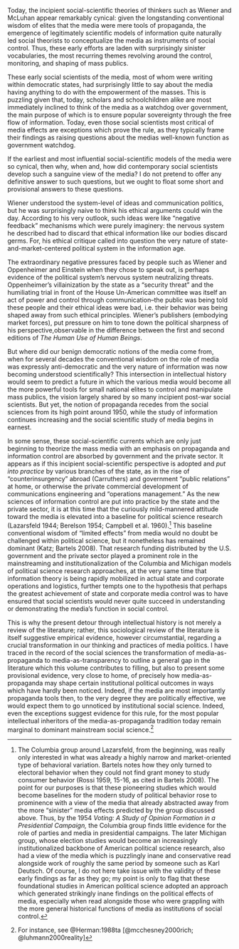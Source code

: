 Today, the incipient social-scientific theories of thinkers such as Wiener and McLuhan appear remarkably cynical: given the longstanding conventional wisdom of elites that the media were mere tools of propaganda, the
emergence of legitimately scientific models of information quite naturally led social theorists to
conceptualize the media as instruments of social control. Thus, these early efforts are laden with
surprisingly sinister vocabularies, the most recurring themes revolving around the control,
monitoring, and shaping of mass publics.

These early social scientists of the media, most of whom were writing within democratic states, had
surprisingly little to say about the media having anything to do with the empowerment of the masses. This is puzzling given that, today, scholars and schoolchildren alike are most immediately inclined
to think of the media as a watchdog over government, the main purpose of which is to ensure popular
sovereignty through the free flow of information. Today, even those social scientists most critical
of media effects are exceptions which prove the rule, as they typically frame their findings as
raising questions about the medias well-known function as government watchdog.


If the earliest and most influential social-scientific models of the media were so cynical, then
why, when and, how did contemporary social scientists develop such a sanguine view of the media? I
do not pretend to offer any definitive answer to such questions, but we ought to float some short
and provisional answers to these questions.

Wiener understood the system-level of ideas and communication politics, but he was surprisingly naive to think his ethical arguments could win the day. According to his very outlook, such ideas were like "negative feedback" mechanisms which were purely imaginery: the nervous system he described had to discard that ethical information like our bodies discard germs. For, his ethical critique called into question the very nature of state-and-market-centered political system in the information age.

The extraordinary negative pressures faced by people such as Wiener and Oppenheimer and Einstein when they chose to speak out, is perhaps evidence of the political system's nervous system neutralizing threats. Oppenheimer's villainization by the state as a "security threat" and the humiliating trial in front of the House Un-American committee was itself an act of power and control through communication--the public was being told these people and their ethical ideas were bad, i.e. their behavior was being shaped away from such ethical principles. Wiener's publishers (embodying market forces), put pressure on him to tone down the political sharpness of his perspective,observable in the difference between the first and second editions of *The Human Use of Human Beings*.

But where did our benign democratic notions of the media come from, when for several decades the
conventional wisdom on the role of media was expressly anti-democratic and the very nature of
information was now becoming understood scientifically? This intersection in intellectual history
would seem to predict a future in which the various media would become all the more powerful tools
for small national elites to control and manipulate mass publics, the vision largely shared by so
many incipient post-war social scientists. But yet, the notion of propaganda recedes from the social
sciences from its high point around 1950, while the study of information continues increasing and
the social scientific study of media begins in earnest.

In some sense, these social-scientific currents which are only just beginning to theorize the mass
media with an emphasis on propaganda and information control are absorbed by government and the
private sector. It appears as if this incipient social-scientific perspective is adopted and *put
into practice* by various branches of the state, as in the rise of “counterinsurgency” abroad (Carruthers) and
government “public relations” at home, or otherwise the private commercial development of
communications engineering and “operations management.” As the new sciences of information control
are put into practice by the state and the private sector, it is at this time that the curiously
mild-mannered attitude toward the media is elevated into a baseline for political science research
(Lazarsfeld 1944; Berelson 1954; Campbell et al. 1960).[^mildmanners] This baseline conventional
wisdom of “limited effects” from media would no doubt be challenged within political science, but it
nonetheless has remained dominant (Katz; Bartels 2008). That research funding distributed by the
U.S. government and the private sector played a prominent role in the mainstreaming and
institutionalization of the Columbia and Michigan models of political science research approaches,
at the very same time that information theory is being rapidly mobilized in actual state and
corporate operations and logistics, further tempts one to the hypothesis that perhaps the greatest
achievement of state and corporate media control was to have ensured that social scientists would
never quite succeed in understanding or demonstrating the media’s function in social control.

This is why the present detour through intellectual history is not merely a review of the literature; rather, this sociological review of the literature is itself suggestive
empirical evidence, however circumstantial, regarding a crucial transformation in our thinking and
practices of media politics. I have traced in the record of the social sciences the transformation
of media-as-propaganda to media-as-transparency to outline a general gap in the literature which
this volume contributes to filling, but also to present some provisional evidence, very close to
home, of precisely how media-as-propaganda may shape certain institutional political outcomes in
ways which have hardly been noticed. Indeed, if the media are most importantly propaganda tools
then, to the very degree they are politically effective, we would expect them to go unnoticed by
institutional social science. Indeed, even the exceptions suggest evidence for this rule, for the
most popular intellectual inheritors of the media-as-propaganda tradition today remain marginal to
dominant mainstream social science.[^exceptions]


[^mildmanners]: The Columbia group around Lazarsfeld, from the beginning, was     really only
interested in what was already a highly narrow and     market-oriented type of behavioral variation.
Bartels notes how they     only turned to electoral behavior when they could not find grant
money to study consumer behavior (Rossi 1959, 15-16, as cited in     Bartels 2008). The point for
our purposes is that these pioneering     studies which would become baselines for the modern study
of     political behavior rose to prominence with a view of the media that     already abstracted
away from the more “sinister” media effects     predicted by the group discussed above. Thus, by the 1954 *Voting: A     Study of Opinion Formation in a Presidential Campaign, *the Columbia     group
finds little evidence for the role of parties and media in     presidential campaigns. The later
Michigan group, whose election     studies would become an increasingly institutionalized backbone
of     American political science research, also had a view of the media     which is puzzlingly
inane and conservative read alongside work of     roughly the same period by someone such as Karl
Deutsch. Of course,     I do not here take issue with the validity of these early findings     as
far as they go; my point is only to flag that these foundational     studies in American political
science adopted an approach which     generated strikingly inane findings on the political effects
of     media, especially when read alongside those who were grappling with     the more general
historical functions of media as institutions of     social control.

[^exceptions]: For instance, see @Herman:1988ta     [@mcchesney2000rich; @luhmann2000reality]
